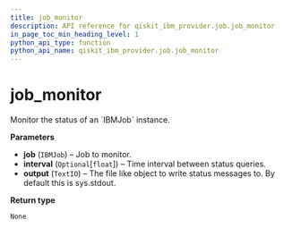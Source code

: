 ```yaml
---
title: job_monitor
description: API reference for qiskit_ibm_provider.job.job_monitor
in_page_toc_min_heading_level: 1
python_api_type: function
python_api_name: qiskit_ibm_provider.job.job_monitor
---
```


<span id="job-monitor" />

# job\_monitor

<Function id="qiskit_ibm_provider.job.job_monitor" isDedicatedPage={true} github="https://github.com/qiskit/qiskit-ibm-provider/tree/stable/0.7/qiskit_ibm_provider/job/job_monitor.py" signature="job_monitor(job, interval=None, output=<_io.TextIOWrapper name='<stdout>' mode='w' encoding='utf-8'>)">
  Monitor the status of an `IBMJob` instance.

  **Parameters**

  *   **job** (`IBMJob`) – Job to monitor.
  *   **interval** (`Optional`\[`float`]) – Time interval between status queries.
  *   **output** (`TextIO`) – The file like object to write status messages to. By default this is sys.stdout.

  **Return type**

  `None`
</Function>

